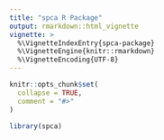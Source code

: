 ```yaml
---
title: "spca R Package"
output: rmarkdown::html_vignette
vignette: >
  %\VignetteIndexEntry{spca-package}
  %\VignetteEngine{knitr::rmarkdown}
  %\VignetteEncoding{UTF-8}
---
```


```r
knitr::opts_chunk$set(
  collapse = TRUE,
  comment = "#>"
)
```

```r
library(spca)
```
